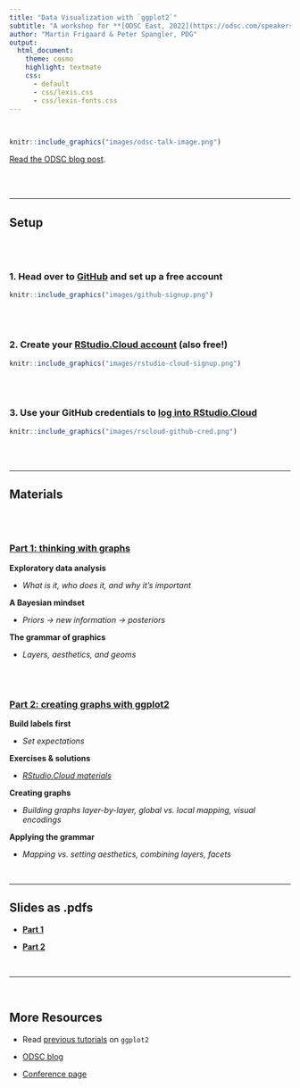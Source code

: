```yaml
---
title: "Data Visualization with `ggplot2`"
subtitle: "A workshop for **[ODSC East, 2022](https://odsc.com/speakers/data-visualization-with-ggplot2/)**"
author: "Martin Frigaard & Peter Spangler, PDG"
output:
  html_document:
    theme: cosmo
    highlight: textmate
    css:
      - default
      - css/lexis.css
      - css/lexis-fonts.css
---
```


<br>

```r
knitr::include_graphics("images/odsc-talk-image.png")
```

[Read the ODSC blog post](https://opendatascience.com/ggplot2-a-framework-for-thinking-with-graphs/).

<br><br>



***

## Setup

<br><br>

### 1. Head over to [GitHub](https://github.com/) and set up a free account

```r
knitr::include_graphics("images/github-signup.png")
```

<br><br>

### 2. Create your [RStudio.Cloud account](https://rstudio.cloud/plans/free) (also free!)


```r
knitr::include_graphics("images/rstudio-cloud-signup.png")
```

<br><br>

### 3. Use your GitHub credentials to [log into RStudio.Cloud](https://client.login.rstudio.cloud/oauth/register?redirect=https%3A%2F%2Fclient.login.rstudio.cloud%2Foauth%2Flogin%3Fshow_auth%3D0%26show_login%3D0) 

```r
knitr::include_graphics("images/rscloud-github-cred.png")
```

<br><br>

***

## Materials 

<br><br>

### [Part 1: thinking with graphs](https://mjfrigaard.github.io/odsc-ggplot2-2022/ggplot2-slides-01.html#1)

**Exploratory data analysis**

- *What is it, who does it, and why it's important*

**A Bayesian mindset**

- *Priors -> new information -> posteriors*

**The grammar of graphics**

- *Layers, aesthetics, and geoms*

<br><br>
  
### [Part 2: creating graphs with ggplot2](https://mjfrigaard.github.io/odsc-ggplot2-2022/ggplot2-slides-02.html#1) 

**Build labels first**

- *Set expectations*

**Exercises & solutions**

- *[RStudio.Cloud materials](https://rstudio.cloud/spaces/225054/content/all?sort=name_asc)*

**Creating graphs**

- *Building graphs layer-by-layer, global vs. local mapping, visual encodings*

**Applying the grammar**

- *Mapping vs. setting aesthetics, combining layers, facets*

<br>

***

## Slides as .pdfs

+ **[Part 1](https://github.com/mjfrigaard/odsc-ggplot2-2022/blob/gh-pages/pdfs/ggplot2-slides-01.pdf)**

+ **[Part 2](https://github.com/mjfrigaard/odsc-ggplot2-2022/blob/gh-pages/pdfs/ggplot2-slides-02.pdf)**

<br>

***

<br>

## More Resources 


- Read [previous tutorials](https://www.storybench.org/getting-started-data-visualization-r-using-ggplot2/) on `ggplot2`

- [ODSC blog](https://odsc.com/blog/)

- [Conference page](https://odsc.com/boston/) 
